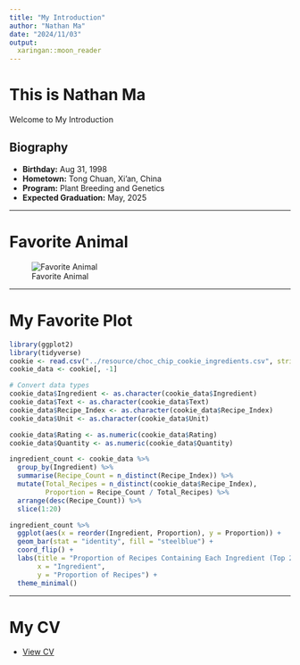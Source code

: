 ```yaml
---
title: "My Introduction"
author: "Nathan Ma"
date: "2024/11/03"
output:
  xaringan::moon_reader
---
```


# This is Nathan Ma
Welcome to My Introduction

## Biography
- **Birthday:** Aug 31, 1998
- **Hometown:** Tong Chuan, Xi'an, China
- **Program:** Plant Breeding and Genetics
- **Expected Graduation:** May, 2025

---

# Favorite Animal
![Favorite Animal](https://s.yimg.com/ny/api/res/1.2/ZJ3Npm6ZR15QHzhVTx1.Yw--/YXBwaWQ9aGlnaGxhbmRlcjt3PTEyMDA7aD05MjM-/https://s.yimg.com/os/creatr-images/2019-12/aacbee10-15ca-11ea-af93-1941b4bd60b5)

---

# My Favorite Plot

```r
library(ggplot2)
library(tidyverse)
cookie <- read.csv("../resource/choc_chip_cookie_ingredients.csv", stringsAsFactors = FALSE)
cookie_data <- cookie[, -1]

# Convert data types
cookie_data$Ingredient <- as.character(cookie_data$Ingredient)
cookie_data$Text <- as.character(cookie_data$Text)
cookie_data$Recipe_Index <- as.character(cookie_data$Recipe_Index)
cookie_data$Unit <- as.character(cookie_data$Unit)

cookie_data$Rating <- as.numeric(cookie_data$Rating)
cookie_data$Quantity <- as.numeric(cookie_data$Quantity)

ingredient_count <- cookie_data %>%
  group_by(Ingredient) %>%
  summarise(Recipe_Count = n_distinct(Recipe_Index)) %>%
  mutate(Total_Recipes = n_distinct(cookie_data$Recipe_Index),
         Proportion = Recipe_Count / Total_Recipes) %>%
  arrange(desc(Recipe_Count)) %>%
  slice(1:20)

ingredient_count %>%
  ggplot(aes(x = reorder(Ingredient, Proportion), y = Proportion)) +
  geom_bar(stat = "identity", fill = "steelblue") +
  coord_flip() +
  labs(title = "Proportion of Recipes Containing Each Ingredient (Top 20)",
       x = "Ingredient",
       y = "Proportion of Recipes") +
  theme_minimal()
```

---

# My CV
 - [View CV](../resource/CV.pdf)
